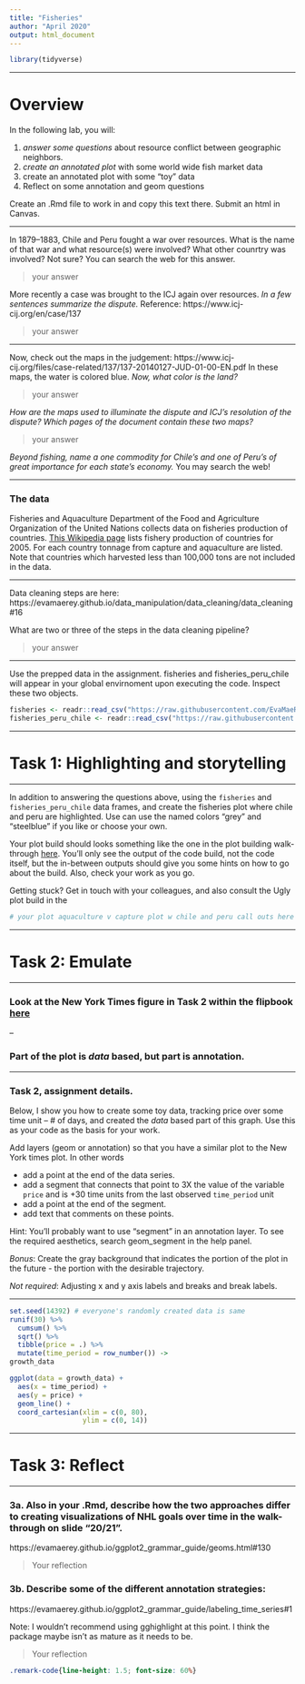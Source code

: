 ```yaml
---
title: "Fisheries"
author: "April 2020"
output: html_document
---
```



```r
library(tidyverse)
```

---


# Overview

In the following lab, you will:

1. *answer some questions* about resource conflict between geographic neighbors.
2. *create an annotated plot* with some world wide fish market data
3. create an annotated plot with some "toy" data 
4. Reflect on some annotation and geom questions

Create an .Rmd file to work in and copy this text there.  Submit an html in Canvas. 


---

In 1879–1883, Chile and Peru fought a war over resources.  What is the name of that war and what resource(s) were involved?  What other counrtry was involved? Not sure? You can search the web for this answer. 

> your answer

More recently a case was brought to the ICJ again over resources. *In a few sentences summarize the dispute.* Reference: https://www.icj-cij.org/en/case/137

> your answer


---

Now, check out the maps in the judgement:  https://www.icj-cij.org/files/case-related/137/137-20140127-JUD-01-00-EN.pdf
In these maps, the water is colored blue. *Now, what color is the land?*  

> your answer

*How are the maps used to illuminate the dispute and ICJ's resolution of the dispute?  Which pages of the document contain these two maps?*

> your answer

*Beyond fishing, name a one commodity for Chile's and one of Peru's of great importance for each state's economy.* You may search the web!

---

### The data

Fisheries and Aquaculture Department of the Food and Agriculture Organization of the United Nations collects data on fisheries production of countries. [This Wikipedia page](https://en.wikipedia.org/wiki/Fishing_industry_by_country) 
lists fishery production of countries for 2005. For each country tonnage from 
capture and aquaculture are listed. Note that countries which harvested less 
than 100,000 tons are not included in the data. 

---

Data cleaning steps are here: https://evamaerey.github.io/data_manipulation/data_cleaning/data_cleaning#16

What are two or three of the steps in the data cleaning pipeline?

> your answer


---

Use the prepped data in the assignment.  fisheries and fisheries_peru_chile will appear in your global envirnoment upon executing the code.  Inspect these two objects.  


```r
fisheries <- readr::read_csv("https://raw.githubusercontent.com/EvaMaeRey/ggplot2_grammar_guide/master/exercises/fisheries.csv")
fisheries_peru_chile <- readr::read_csv("https://raw.githubusercontent.com/EvaMaeRey/ggplot2_grammar_guide/master/exercises/fisheries_peru_chile.csv")
```

---


# Task 1: Highlighting and storytelling


---

In addition to answering the questions above, using the `fisheries` and `fisheries_peru_chile` data frames, and create the fisheries plot where chile and peru are highlighted.  Use can use the named colors "grey" and "steelblue" if you like or choose your own.

Your plot build should looks something like the one in the plot building walk-through [here](https://evamaerey.github.io/ggplot2_grammar_guide/exercises/peru_chile_fisheries#1).  You'll only see the output of the code build, not the code itself, but the in-between outputs should give you some hints on how to go about the build. Also, check your work as you go. 

Getting stuck?  Get in touch with your colleagues, and also consult the Ugly plot build in the 


```r
# your plot aquaculture v capture plot w chile and peru call outs here
```



---


# Task 2: Emulate

---

### Look at the New York Times figure in Task 2 within the flipbook [here](https://evamaerey.github.io/ggplot2_grammar_guide/exercises/peru_chile_fisheries#1)


--

### Part of the plot is *data* based, but part is annotation.  

---

### Task 2, assignment details.

Below, I show you how to create some toy data, tracking price over some time unit -- # of days, and created the *data* based part of this graph.  Use this as your code as the basis for your work. 

Add layers (geom or annotation) so that you have a similar plot to the New York times plot. In other words

- add a point at the end of the data series.  
- add a segment that connects that point to 3X the value of the variable `price` and is +30 time units from the last observed `time_period` unit
- add a point at the end of the segment.  
- add text that comments on these points.  

Hint: You'll probably want to use "segment" in an annotation layer.  To see the required aesthetics, search geom_segment in the help panel.  

*Bonus*: Create the gray background that indicates the portion of the plot in the future - the portion with the desirable trajectory. 

*Not required*: Adjusting x and y axis labels and breaks and break labels.  


---


```r
set.seed(14392) # everyone's randomly created data is same 
runif(30) %>% 
  cumsum() %>% 
  sqrt() %>% 
  tibble(price = .) %>% 
  mutate(time_period = row_number()) ->
growth_data

ggplot(data = growth_data) +
  aes(x = time_period) +
  aes(y = price) +
  geom_line() +
  coord_cartesian(xlim = c(0, 80),
                  ylim = c(0, 14))
```



---


# Task 3:  Reflect


---


### 3a. Also in your .Rmd, describe how the two approaches differ to creating visualizations of NHL goals over time in the walk-through on slide "20/21".

https://evamaerey.github.io/ggplot2_grammar_guide/geoms.html#130

> Your reflection

### 3b. Describe some of the different annotation strategies: 

https://evamaerey.github.io/ggplot2_grammar_guide/labeling_time_series#1

Note:  I wouldn't recommend using gghighlight at this point.  I think the package maybe isn't as mature as it needs to be.

> Your reflection


```css
.remark-code{line-height: 1.5; font-size: 60%}
```

